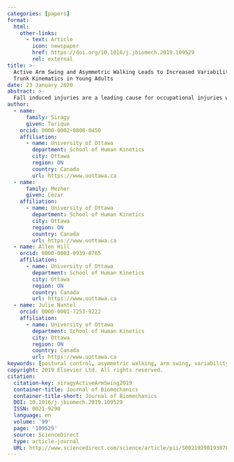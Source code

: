 ```yaml
---
categories: [papers]
format:
  html:
    other-links:
      - text: Article
        icon: newspaper
        href: https://doi.org/10.1016/j.jbiomech.2019.109529
        rel: external
title: >-
  Active Arm Swing and Asymmetric Walking Leads to Increased Variability in
  Trunk Kinematics in Young Adults
date: 23 January 2020
abstract: >-
  Fall induced injuries are a leading cause for occupational injuries with the majority originating from challenging same-level walking surfaces. Despite current perturbation and fall prevention paradigms, occupational fall prevalence remains stable. Typically, these paradigms do not account for arm swing which has been demonstrated to affect the center of mass’ movement during walking. This study examined the effect of different arm swing on postural control during symmetric and asymmetric walking. Fifteen healthy young adults (age = 23.4±2.8) walked symmetrically and asymmetrically with three arm motions (normal, held, and active) on a split-belt treadmill CAREN Extended-System (Motek Medical, Amsterdam, NL). Mean, standard deviation and maximal values of trunk linear and angular velocity, and whole-body angular momentum were calculated in all three axes; additionally, step length, time and width mean and Coefficient of Variation, Margin of Stability and Harmonic Ratios were calculated. Compared to normal and held conditions, active arm increased trunk linear and angular velocity standard deviation, max velocity values, mean step length and time, as well as the Coefficient of Variation for step length, time, and width. Furthermore, whole-body angular momentum increased as a function of arm swing amplitude. Active arm swing further reduced Harmonic Ratios in the mediolateral and anteroposterior directions. Asymmetric walking increased average step time, and width as well as increased the Coefficient of Variation for step length and time but reduced left average step length and step width Coefficient of Variation. Further, asymmetric walking increased mediolateral Margin of Stability and reduced anteroposterior and mediolateral Harmonic Ratios. Finally, results demonstrated that actively increasing arm swing increases trunk linear and angular velocity variability in healthy young adults during symmetric and asymmetric treadmill walking. Findings may be due to active arm swing and asymmetric walking causing a disproportional contribution to trunk and center of mass movement causing participants to modify their base of support to maintain stability.
author:
  - name:
      family: Siragy
      given: Tarique
    orcid: 0000-0002-0808-0450
    affiliation:
      - name: University of Ottawa
        department: School of Human Kinetics
        city: Ottawa
        region: ON
        country: Canada
        url: https://www.uottawa.ca
  - name:
      family: Mezher
      given: Cezar
    affiliation:
      - name: University of Ottawa
        department: School of Human Kinetics
        city: Ottawa
        region: ON
        country: Canada
        url: https://www.uottawa.ca
  - name: Allen Hill
    orcid: 0000-0003-0939-0765
    affiliation:
      - name: University of Ottawa
        department: School of Human Kinetics
        city: Ottawa
        region: ON
        country: Canada
        url: https://www.uottawa.ca
  - name: Julie Nantel
    orcid: 0000-0001-7253-9222
    affiliation:
      - name: University of Ottawa
        department: School of Human Kinetics
        city: Ottawa
        region: ON
        country: Canada
        url: https://www.uottawa.ca
keywords: [postural control, asymmetric walking, arm swing, variability]
copyright: 2019 Elsevier Ltd. All rights reserved.
citation:
  citation-key: siragyActiveArmSwing2019
  container-title: Journal of Biomechanics
  container-title-short: Journal of Biomechanics
  DOI: 10.1016/j.jbiomech.2019.109529
  ISSN: 0021-9290
  language: en
  volume: '99'
  page: '109529'
  source: ScienceDirect
  type: article-journal
  URL: http://www.sciencedirect.com/science/article/pii/S0021929019307833
---
```


